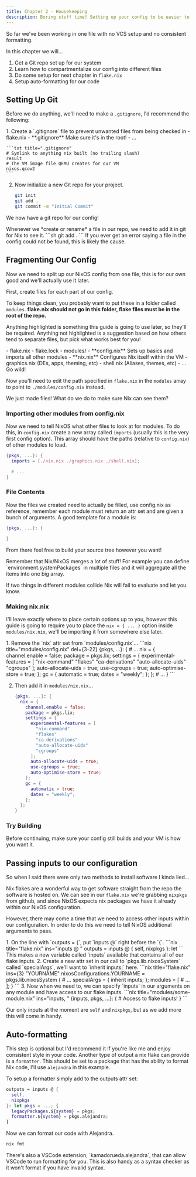 ```yaml
---
title: Chapter 2 - Housekeeping
description: Boring stuff time! Setting up your config to be easier to edit and maintain later
---
```



So far we've been working in one file with no VCS setup and no consistent formatting.

In this chapter we will...

1. Get a Git repo set up for our system
2. Learn how to compartmentalize our config into different files
3. Do some setup for next chapter in `flake.nix`
4. Setup auto-formatting for our code

## Setting Up Git

Before we do anything, we'll need to make a `.gitignore`, I'd recommend the following:

<Steps>
1. Create a `.gitignore` file to prevent unwanted files from being checked in
    <FileTree>
    - flake.nix
    - **.gitignore** Make sure it's in the root!
    - ...
    </FileTree>

    ```txt title=".gitignore"
    # Symlink to anything nix built (no trailing slash)
    result 
    # The VM image file QEMU creates for our VM
    nixos.qcow2
    ```
2. Now initialize a new Git repo for your project.
    ```sh
    git init
    git add .
    git commit -m "Initial Commit"
    ```
</Steps>

We now have a git repo for our config!

<Aside title="From Now On..." type="caution">
Whenever we *create or rename* a file in our repo, we need to add it in git for Nix to see it. 
```sh
git add .
```
If you ever get an error saying a file in the config could not be found, this is likely the cause.
</Aside>

## Fragmenting Our Config

Now we need to split up our NixOS config from one file, this is for our own good and we'll actually use it later.

First, create files for each part of our config.

To keep things clean, you probably want to put these in a folder called `modules`. **flake.nix should not go in this folder, flake files must be in the root of the repo.**

Anything highlighted is something this guide is going to use later, so they'll be required. Anything not highlighted is a suggestion based on how others tend to separate files, but pick what works best for you!

<FileTree>
- flake.nix
- flake.lock
- modules/
  - **config.nix** Sets up basics and imports all other modules
  - **nix.nix** Configures Nix itself within the VM
  - graphics.nix (DEs, apps, theming, etc)
  - shell.nix (Aliases, themes, etc)
  - ... Go wild!
</FileTree>

Now you'll need to edit the path specified in `flake.nix` in the `modules` array to point to `./modules/config.nix` instead.

<Aside type="tip" title="Pop Quiz!">We just made files! What do we do to make sure Nix can see them?</Aside>

### Importing other modules from config.nix

Now we need to tell NixOS what other files to look at for modules.
To do this, in `config.nix` create a new array called `imports` (usually this is the very first config option).
This array should have the paths (relative to `config.nix`) of other modules to load.

```nix title="modules/config.nix" ins={2}
{pkgs, ...}: {
  imports = [./nix.nix ./graphics.nix ./shell.nix];

  # ...
}
```

### File Contents

Now the files we created need to actually be filled, use config.nix as reference, remember each module must return
an attr set and are given a bunch of arguments. A good template for a module is:

```nix title="modules/some-module.nix"
{pkgs, ...}: {

}
```

From there feel free to build your source tree however you want!

<Aside type="tip">
Remember that Nix/NixOS merges a lot of stuff! For example you can define `environment.systemPackages` in multiple files and it will aggregate all the items into one big array.

If two things in different modules collide Nix will fail to evaluate and let you know.
</Aside>

### Making nix.nix

I'll leave exactly where to place certain options up to you, however this guide is going to require you to place
the `nix = { ... }` option inside `modules/nix.nix`, we'll be importing it from somewhere else later.

<Steps>
1. Remove the `nix` attr set from `modules/config.nix`...
    ```nix title="modules/config.nix" del={3-22}
    {pkgs, ...}: {
      # ...
      nix = {
        channel.enable = false;
        package = pkgs.lix;
        settings = {
          experimental-features = [
            "nix-command"
            "flakes"
            "ca-derivations"
            "auto-allocate-uids"
            "cgroups"
          ];
          auto-allocate-uids = true;
          use-cgroups = true;
          auto-optimise-store = true;
        };
        gc = {
          automatic = true;
          dates = "weekly";
        };
      };
      # ...
    }
    ```

2. Then add it in `modules/nix.nix`...
    ```nix title="modules/nix.nix" ins={2-21}
    {pkgs, ...}: {
      nix = {
        channel.enable = false;
        package = pkgs.lix;
        settings = {
          experimental-features = [
            "nix-command"
            "flakes"
            "ca-derivations"
            "auto-allocate-uids"
            "cgroups"
          ];
          auto-allocate-uids = true;
          use-cgroups = true;
          auto-optimise-store = true;
        };
        gc = {
          automatic = true;
          dates = "weekly";
        };
      };
    }
    ```
</Steps>

### Try Building

Before continuing, make sure your config still builds and your VM is how you want it.

## Passing inputs to our configuration

So when I said there were only two methods to install software I kinda lied...

Nix flakes are a wonderful way to get software straight from the repo the software is hosted on. We can
see in our `flake.nix` we're grabbing `nixpkgs` from github, and since NixOS expects nix packages we have it already
within our NixOS configuration.

However, there may come a time that we need to access other inputs within our configuration. In order to do this we need to tell NixOS additional arguments to pass.

<Steps>
1. On the line with `outputs = {`, put `inputs @` right before the `{`.
    ```nix title="flake.nix" ins="inputs @ "
    outputs = inputs @ {
        self,
        nixpkgs
    }: let
    ```
    This makes a new variable called `inputs` available that contains all of our flake inputs.
2. Create a new attr set in our call to `pkgs.lib.nixosSystem` called `specialArgs`, we'll want to `inherit inputs;` here.
    ```nix title="flake.nix" ins={3} "YOURNAME"
    nixosConfigurations.YOURNAME = pkgs.lib.nixosSystem {
      # ...
      specialArgs = { inherit inputs; };
      modules = [
        # ...
      ];
    }
    ```
3. Now when we need to, we can specify `inputs` in our arguments on any module and have access to our flake inputs.
    ```nix title="modules/some-module.nix" ins="inputs, "
    {inputs, pkgs, ...}: {
      # Access to flake inputs!
    }
    ```
</Steps>

Our only inputs at the moment are `self` and `nixpkgs`, but as we add more this will come in handy.

## Auto-formatting

This step is optional but I'd recommend it if you're like me and enjoy consistent style in your code.
Another type of output a nix flake can provide is a `formatter`. This should be set to a package that has the ability to
format Nix code, I'll use `alejandra` in this example.

To setup a formatter simply add to the outputs attr set:

```nix title="flake.nix" ins={6}
outputs = inputs @ {
  self,
  nixpkgs
}: let pkgs = ...; {
  legacyPackages.${system} = pkgs;
  formatter.${system} = pkgs.alejandra;
}
```

Now we can format our code with Alejandra.

```sh
nix fmt
```

<Aside type="tip">
There's also a VSCode extension, `kamadorueda.alejandra`, that can allow VSCode to run formatting for you. This is also handy as a syntax checker as it won't format if you have invalid syntax.
</Aside>
